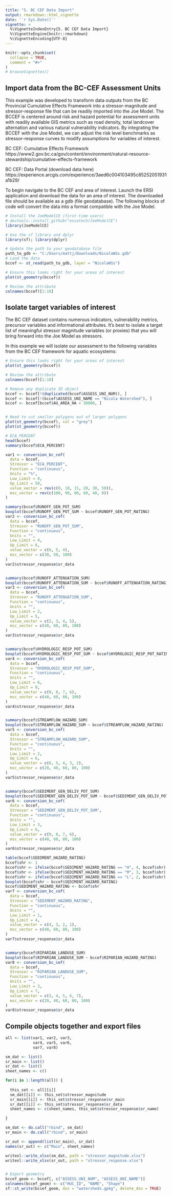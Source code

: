 ```yaml
---
title: "5. BC CEF Data Import"
output: rmarkdown::html_vignette
date: '`r Sys.Date()`'
vignette: >
  %\VignetteIndexEntry{5. BC CEF Data Import}
  %\VignetteEngine{knitr::rmarkdown}
  %\VignetteEncoding{UTF-8}
---
```


```r
knitr::opts_chunk$set(
  collapse = TRUE,
  comment = "#>"
)
# browseVignettes()
```

## Import data from the BC-CEF Assessment Units

This example was developed to transform data outputs from the BC Provincial Cumulative Effects Framework into a stressor-magnitude and stressor-response file that can be readily imported into the Joe Model. The BCCEF is centered around risk and hazard potential for assessment units with readily available GIS metrics such as road density, total landcover alternation and various natural vulnerability indicators. By integrating the BCCEF with the Joe Model, we can adjust the risk level benchmarks as stressor-response curves to modify assumptions for variables of interest.

BC CEF: Cumulative Effects Framework
https://www2.gov.bc.ca/gov/content/environment/natural-resource-stewardship/cumulative-effects-framework

BC CEF: Data Portal (download data here)
https://experience.arcgis.com/experience/3aed6c004103495c85252051931a1b29/

To begin navigate to the BC CEF and area of interest. Launch the ERSI application and download the data for an area of interest. The downloaded file should be available as a gdb (file geodatabase). The following blocks of code will convert the data into a format compatible with the Joe Model.

```r
# Install the JoeModelCE (first-time users)
# devtools::install_github("essatech/JoeModelCE")
library(JoeModelCE)

# Use the sf library and dplyr
library(sf); library(dplyr)

# Update the path to your geodatabase file
path_to_gdb <- "C:/Users/mattj/Downloads/NicolaWSs.gdb"
# Load the data
bccef <- st_read(path_to_gdb, layer = "NicolaWSs")

# Ensure this looks right for your areas of interest
plot(st_geometry(bccef))

# Review the attribute
colnames(bccef)[1:10]

```


## Isolate target variables of interest

The BC CEF dataset contains numerous indicators, vulnerability metrics, precursor variables and informational attributes. It’s best to isolate a target list of meaningful stressor magnitude variables (or proxies) that you will bring forward into the Joe Model as stressors.

In this example we will isolate our assessment to the following variables from the BC CEF framework for aquatic ecosystems:

```r

# Ensure this looks right for your areas of interest
plot(st_geometry(bccef))

# Review the attribute
colnames(bccef)[1:10]

# Remove any duplicate ID object
bccef <- bccef[!(duplicated(bccef$ASSESS_UNI_NUM)), ]
bccef <- bccef[!(bccef$ASSESS_UNI_NAME == "Nicola Watershed"), ]
bccef <- bccef[bccef$AU_AREA_HA < 30000, ]


# Need to cut smaller polygons out of larger polygons
plot(st_geometry(bccef), col = "grey")
plot(st_geometry(bccef))

# ECA_PERCENT
head(bccef)
summary(bccef$ECA_PERCENT)

var1 <- conversion_bc_cef(
  data = bccef,
  Stressor = "ECA_PERCENT",
  Function = "continuous",
  Units = "%",
  Low_Limit = 0,
  Up_Limit = 50,
  value_vector = rev(c(0, 10, 15, 20, 30, 50)),
  msc_vector = rev(c(100, 90, 80, 60, 40, 0))
)

summary(bccef$RUNOFF_GEN_POT_SUM)
boxplot(bccef$RUNOFF_GEN_POT_SUM ~ bccef$RUNOFF_GEN_POT_RATING)
var2 <- conversion_bc_cef(
  data = bccef,
  Stressor = "RUNOFF_GEN_POT_SUM",
  Function = "continuous",
  Units = "",
  Low_Limit = 4,
  Up_Limit = 6,
  value_vector = c(6, 5, 4),
  msc_vector = c(30, 50, 100)
)
var2$stressor_response$sr_data


summary(bccef$RUNOFF_ATTENUATION_SUM)
boxplot(bccef$RUNOFF_ATTENUATION_SUM ~ bccef$RUNOFF_ATTENUATION_RATING)
var3 <- conversion_bc_cef(
  data = bccef,
  Stressor = "RUNOFF_ATTENUATION_SUM",
  Function = "continuous",
  Units = "",
  Low_Limit = 2,
  Up_Limit = 5,
  value_vector = c(2, 3, 4, 5),
  msc_vector = c(40, 60, 80, 100)
)
var3$stressor_response$sr_data


summary(bccef$HYDROLOGIC_RESP_POT_SUM)
boxplot(bccef$HYDROLOGIC_RESP_POT_SUM ~ bccef$HYDROLOGIC_RESP_POT_RATING)
var4 <- conversion_bc_cef(
  data = bccef,
  Stressor = "HYDROLOGIC_RESP_POT_SUM",
  Function = "continuous",
  Units = "",
  Low_Limit = 6,
  Up_Limit = 9,
  value_vector = c(9, 8, 7, 6),
  msc_vector = c(40, 60, 80, 100)
)
var4$stressor_response$sr_data


summary(bccef$STREAMFLOW_HAZARD_SUM)
boxplot(bccef$STREAMFLOW_HAZARD_SUM ~ bccef$STREAMFLOW_HAZARD_RATING)
var5 <- conversion_bc_cef(
  data = bccef,
  Stressor = "STREAMFLOW_HAZARD_SUM",
  Function = "continuous",
  Units = "",
  Low_Limit = 2,
  Up_Limit = 6,
  value_vector = c(6, 5, 4, 3, 2),
  msc_vector = c(20, 40, 60, 80, 100)
)
var5$stressor_response$sr_data


summary(bccef$SEDIMENT_GEN_DELIV_POT_SUM)
boxplot(bccef$SEDIMENT_GEN_DELIV_POT_SUM ~ bccef$SEDIMENT_GEN_DELIV_POT_RATING)
var6 <- conversion_bc_cef(
  data = bccef,
  Stressor = "SEDIMENT_GEN_DELIV_POT_SUM",
  Function = "continuous",
  Units = "",
  Low_Limit = 3,
  Up_Limit = 6,
  value_vector = c(9, 8, 7, 6),
  msc_vector = c(40, 60, 80, 100)
)
var6$stressor_response$sr_data

table(bccef$SEDIMENT_HAZARD_RATING)
bccef$shr <- 1
bccef$shr <- ifelse(bccef$SEDIMENT_HAZARD_RATING == "H", 4, bccef$shr)
bccef$shr <- ifelse(bccef$SEDIMENT_HAZARD_RATING == "M", 3, bccef$shr)
bccef$shr <- ifelse(bccef$SEDIMENT_HAZARD_RATING == "L", 2, bccef$shr)
boxplot(bccef$shr ~ bccef$SEDIMENT_HAZARD_RATING)
bccef$SEDIMENT_HAZARD_RATING <- bccef$shr
var7 <- conversion_bc_cef(
  data = bccef,
  Stressor = "SEDIMENT_HAZARD_RATING",
  Function = "continuous",
  Units = "",
  Low_Limit = 1,
  Up_Limit = 4,
  value_vector = c(4, 3, 2, 1),
  msc_vector = c(40, 60, 80, 100)
)
var7$stressor_response$sr_data


summary(bccef$RIPARIAN_LANDUSE_SUM)
boxplot(bccef$RIPARIAN_LANDUSE_SUM ~ bccef$RIPARIAN_HAZARD_RATING)
var8 <- conversion_bc_cef(
  data = bccef,
  Stressor = "RIPARIAN_LANDUSE_SUM",
  Function = "continuous",
  Units = "",
  Low_Limit = 3,
  Up_Limit = 7,
  value_vector = c(3, 4, 5, 6, 7),
  msc_vector = c(20, 40, 60, 80, 100)
)
var8$stressor_response$sr_data

```

## Compile objects together and export files


```r

all <- list(var1, var2, var3, 
            var4, var5, var6,
            var7, var8)

sm_dat <- list()
sr_main <- list()
sr_dat <- list()
sheet_names <- c()

for(i in 1:length(all)) {
  
  this_set <- all[[i]]
  sm_dat[[i]] <- this_set$stressor_magnitude
  sr_main[[i]] <- this_set$stressor_response$sr_main
  sr_dat[[i]] <- this_set$stressor_response$sr_data
  sheet_names <- c(sheet_names, this_set$stressor_response$sr_name)

}

sm_dat <- do.call("rbind", sm_dat)
sr_main <- do.call("rbind", sr_main)

sr_out <- append(list(sr_main), sr_dat)
names(sr_out) <- c("Main", sheet_names)

writexl::write_xlsx(sm_dat, path = "stressor_magnitude.xlsx")
writexl::write_xlsx(sr_out, path = "stressor_response.xlsx")


# Export geometry
bccef_geom <- bccef[, c("ASSESS_UNI_NUM", "ASSESS_UNI_NAME")]
colnames(bccef_geom) <- c("HUC_ID", "NAME", "Shape")
sf::st_write(bccef_geom, dsn = "watersheds.gpkg", delete_dsn = TRUE)


```


